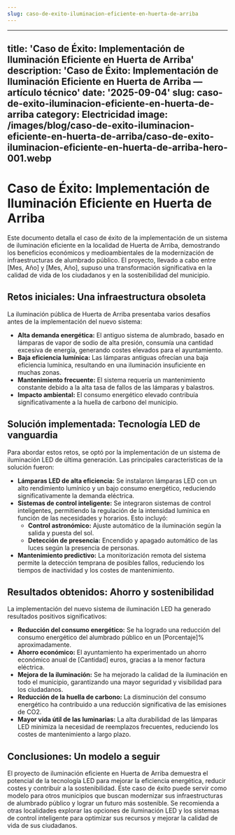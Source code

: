 ```yaml
---
slug: caso-de-exito-iluminacion-eficiente-en-huerta-de-arriba
---
```

---
title: 'Caso de Éxito: Implementación de Iluminación Eficiente en Huerta de Arriba'
description: 'Caso de Éxito: Implementación de Iluminación Eficiente en Huerta de
  Arriba — artículo técnico'
date: '2025-09-04'
slug: caso-de-exito-iluminacion-eficiente-en-huerta-de-arriba
category: Electricidad
image: /images/blog/caso-de-exito-iluminacion-eficiente-en-huerta-de-arriba/caso-de-exito-iluminacion-eficiente-en-huerta-de-arriba-hero-001.webp
---

# Caso de Éxito: Implementación de Iluminación Eficiente en Huerta de Arriba

Este documento detalla el caso de éxito de la implementación de un sistema de iluminación eficiente en la localidad de Huerta de Arriba, demostrando los beneficios económicos y medioambientales de la modernización de infraestructuras de alumbrado público.  El proyecto, llevado a cabo entre [Mes, Año] y [Mes, Año], supuso una transformación significativa en la calidad de vida de los ciudadanos y en la sostenibilidad del municipio.


## Retos iniciales: Una infraestructura obsoleta

La iluminación pública de Huerta de Arriba presentaba varios desafíos antes de la implementación del nuevo sistema:

* **Alta demanda energética:** El antiguo sistema de alumbrado, basado en lámparas de vapor de sodio de alta presión, consumía una cantidad excesiva de energía, generando costes elevados para el ayuntamiento.
* **Baja eficiencia lumínica:** Las lámparas antiguas ofrecían una baja eficiencia lumínica, resultando en una iluminación insuficiente en muchas zonas.
* **Mantenimiento frecuente:** El sistema requería un mantenimiento constante debido a la alta tasa de fallos de las lámparas y balastros.
* **Impacto ambiental:** El consumo energético elevado contribuía significativamente a la huella de carbono del municipio.


## Solución implementada: Tecnología LED de vanguardia

Para abordar estos retos, se optó por la implementación de un sistema de iluminación LED de última generación.  Las principales características de la solución fueron:

* **Lámparas LED de alta eficiencia:** Se instalaron lámparas LED con un alto rendimiento lumínico y un bajo consumo energético, reduciendo significativamente la demanda eléctrica.
* **Sistemas de control inteligente:** Se integraron sistemas de control inteligentes, permitiendo la regulación de la intensidad lumínica en función de las necesidades y horarios.  Esto incluyó:
    * **Control astronómico:** Ajuste automático de la iluminación según la salida y puesta del sol.
    * **Detección de presencia:** Encendido y apagado automático de las luces según la presencia de personas.
* **Mantenimiento predictivo:** La monitorización remota del sistema permite la detección temprana de posibles fallos, reduciendo los tiempos de inactividad y los costes de mantenimiento.


## Resultados obtenidos: Ahorro y sostenibilidad

La implementación del nuevo sistema de iluminación LED ha generado resultados positivos significativos:

* **Reducción del consumo energético:** Se ha logrado una reducción del consumo energético del alumbrado público en un [Porcentaje]% aproximadamente.
* **Ahorro económico:** El ayuntamiento ha experimentado un ahorro económico anual de [Cantidad] euros, gracias a la menor factura eléctrica.
* **Mejora de la iluminación:**  Se ha mejorado la calidad de la iluminación en todo el municipio, garantizando una mayor seguridad y visibilidad para los ciudadanos.
* **Reducción de la huella de carbono:** La disminución del consumo energético ha contribuido a una reducción significativa de las emisiones de CO2.
* **Mayor vida útil de las luminarias:** La alta durabilidad de las lámparas LED minimiza la necesidad de reemplazos frecuentes, reduciendo los costes de mantenimiento a largo plazo.


## Conclusiones: Un modelo a seguir

El proyecto de iluminación eficiente en Huerta de Arriba demuestra el potencial de la tecnología LED para mejorar la eficiencia energética, reducir costes y contribuir a la sostenibilidad.  Este caso de éxito puede servir como modelo para otros municipios que buscan modernizar sus infraestructuras de alumbrado público y lograr un futuro más sostenible.  Se recomienda a otras localidades explorar las opciones de iluminación LED y los sistemas de control inteligente para optimizar sus recursos y mejorar la calidad de vida de sus ciudadanos.
